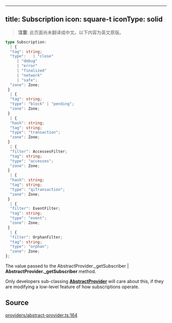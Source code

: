<!-- AUTO-GENERATED-CONTENT:START (ENGLISH-COPY) -->
---
title: Subscription
icon: square-t
iconType: solid
---

> **注意**: 此页面尚未翻译成中文。以下内容为英文原版。

```ts
type Subscription: 
  | {
  "tag": string;
  "type":   | "close"
     | "debug"
     | "error"
     | "finalized"
     | "network"
     | "safe";
  "zone": Zone;
 }
  | {
  "tag": string;
  "type": "block" | "pending";
  "zone": Zone;
 }
  | {
  "hash": string;
  "tag": string;
  "type": "transaction";
  "zone": Zone;
 }
  | {
  "filter": AccessesFilter;
  "tag": string;
  "type": "accesses";
  "zone": Zone;
 }
  | {
  "hash": string;
  "tag": string;
  "type": "qiTransaction";
  "zone": Zone;
 }
  | {
  "filter": EventFilter;
  "tag": string;
  "type": "event";
  "zone": Zone;
 }
  | {
  "filter": OrphanFilter;
  "tag": string;
  "type": "orphan";
  "zone": Zone;
};
```

The value passed to the AbstractProvider._getSubscriber | **AbstractProvider._getSubscriber** method.

Only developers sub-classing [**AbstractProvider**](/cn/sdk/content/classes/AbstractProvider) will care about this, if they are
modifying a low-level feature of how subscriptions operate.

## Source

[providers/abstract-provider.ts:164](https://github.com/dominant-strategies/quais.js/blob/c1c12d43f9d34c6baad2b0542bd6d0acd6fefcbf/src/providers/abstract-provider.ts#L164)
